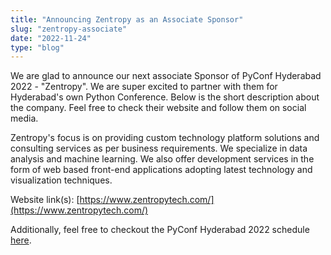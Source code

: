 ```yaml
---
title: "Announcing Zentropy as an Associate Sponsor"
slug: "zentropy-associate"
date: "2022-11-24"
type: "blog"
---
```


We are glad to announce our next associate Sponsor of PyConf Hyderabad 2022 - "Zentropy". We are super excited to partner with them for Hyderabad's own Python Conference. Below is the short description about the company. Feel free to check their website and follow them on social media.

Zentropy's focus is on providing custom technology platform solutions and consulting services as per business requirements. We specialize in data analysis and machine learning. We also offer development services in the form of web based front-end applications adopting latest technology and visualization techniques.

Website link(s): [https://www.zentropytech.com/](https://www.zentropytech.com/)

Additionally, feel free to checkout the PyConf Hyderabad 2022 schedule [here](https://pyconf.hydpy.org/2022/#timetable).
